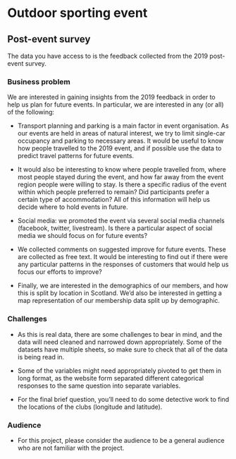 
# Outdoor sporting event
## Post-event survey

The data you have access to is the feedback collected from the 2019 post-event survey.

### Business problem
We are interested in gaining insights from the 2019 feedback in order to help us plan for future events. In particular, we are interested in any (or all) of the following:

* Transport planning and parking is a main factor in event organisation. As our events are held in areas of natural interest, we try to limit single-car occupancy and parking to necessary areas. It would be useful to know how people travelled to the 2019 event, and if possible use the data to predict travel patterns for future events.   

* It would also be interesting to know where people travelled from, where most people stayed during the event, and how far away from the event region people were willing to stay. Is there a specific radius of the event within which people preferred to remain? Did participants prefer a certain type of accommodation? All of this information will help us decide where to hold events in future.  
   
* Social media: we promoted the event via several social media channels (facebook, twitter, livestream). Is there a particular aspect of social media we should focus on for future events?
 
* We collected comments on suggested improve for future events. These are collected as free text. It would be interesting to find out if there were any particular patterns in the responses of customers that would help us focus our efforts to improve?

* Finally, we are interested in the demographics of our members, and how this is split by location in Scotland. We’d also be interested in getting a map representation of our membership data split up by demographic. 


### Challenges

* As this is real data, there are some challenges to bear in mind, and the data will need cleaned and narrowed down appropriately.
Some of the datasets have multiple sheets, so make sure to check that all of the data is being read in.

* Some of the variables might need appropriately pivoted to get them in long format, as the website form separated different categorical responses to the same question into separate variables.

* For the final brief question, you’ll need to do some detective work to find the locations of the clubs (longitude and latitude).

### Audience
* For this project, please consider the audience to be a general audience who are not familiar with the project.
